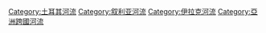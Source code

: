{{cat main|底格里斯河}}
{{Commons category|Tigris}}
[[Category:土耳其河流|Category:土耳其河流]]
[[Category:叙利亚河流|Category:叙利亚河流]]
[[Category:伊拉克河流|Category:伊拉克河流]]
[[Category:亞洲跨國河流|Category:亞洲跨國河流]]